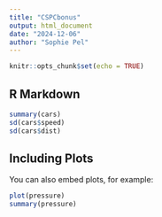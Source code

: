 ```yaml
---
title: "CSPCbonus"
output: html_document
date: "2024-12-06"
author: "Sophie Pel"
---
```


```r
knitr::opts_chunk$set(echo = TRUE)
```

## R Markdown


```r
summary(cars)
sd(cars$speed)
sd(cars$dist)
```

## Including Plots

You can also embed plots, for example:

```r
plot(pressure)
summary(pressure)
```
